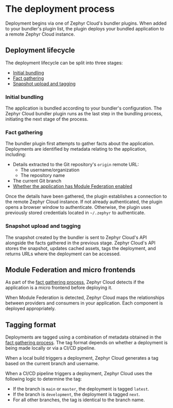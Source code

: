 # The deployment process
Deployment begins via one of Zephyr Cloud's bundler plugins.
When added to your bundler's plugin list, the plugin deploys your bundled application to a remote Zephyr Cloud instance.

## Deployment lifecycle
The deployment lifecycle can be split into three stages:

*   [Initial bundling](#initial-bundling)
*   [Fact gathering](#fact-gathering)
*   [Snapshot upload and tagging](#snapshot-upload-and-tagging)

### Initial bundling
The application is bundled according to your bundler's configuration.
The Zephyr Cloud bundler plugin runs as the last step in the bundling process, initiating the next stage of the process.

### Fact gathering
The bundler plugin first attempts to gather facts about the application.
Deployments are identified by metadata relating to the application, including:

*   Details extracted to the Git repository's `origin` remote URL:
    *   The username/organization
    *   The repository name
*   The current Git branch
*   [Whether the application has Module Federation enabled](#module-federation-and-micro-frontends)

Once the details have been gathered, the plugin establishes a connection to the remote Zephyr Cloud instance.
If not already authenticated, the plugin opens a browser window to authenticate.
Otherwise, the plugin uses previously stored credentials located in `~/.zephyr` to authenticate.

### Snapshot upload and tagging
The snapshot created by the bundler is sent to Zephyr Cloud's API alongside the facts gathered in the previous stage.
Zephyr Cloud's API stores the snapshot, updates cached assets, tags the deployment, and returns URLs where the deployment can be accessed.

## Module Federation and micro frontends
As part of the [fact gathering process](#fact-gathering), Zephyr Cloud detects if the application is a micro frontend before deploying it.

When Module Federation is detected, Zephyr Cloud maps the relationships between providers and consumers in your application.
Each component is deployed appropriately.

## Tagging format
Deployments are tagged using a combination of metadata obtained in the [fact gathering process](#fact-gathering).
The tag format depends on whether a deployment is being made locally or via a CI/CD pipeline.

When a local build triggers a deployment, Zephyr Cloud generates a tag based on the current branch and username.

When a CI/CD pipeline triggers a deployment, Zephyr Cloud uses the following logic to determine the tag:

*   If the branch is `main` or `master`, the deployment is tagged `latest`.
*   If the branch is `development`, the deployment is tagged `next`.
*   For all other branches, the tag is identical to the branch name.


[semver]: https://semver.org